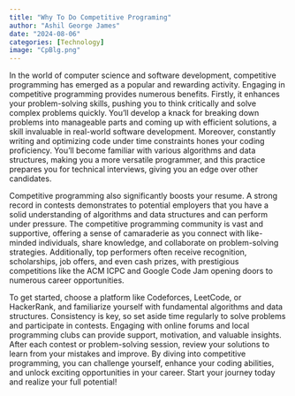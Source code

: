 ```yaml
---
title: "Why To Do Competitive Programing"
author: "Ashil George James"
date: "2024-08-06"
categories: [Technology]
image: "CpBlg.png"
---
```


In the world of computer science and software development, competitive programming has emerged as a popular and rewarding activity. Engaging in competitive programming provides numerous benefits. Firstly, it enhances your problem-solving skills, pushing you to think critically and solve complex problems quickly. You'll develop a knack for breaking down problems into manageable parts and coming up with efficient solutions, a skill invaluable in real-world software development. Moreover, constantly writing and optimizing code under time constraints hones your coding proficiency. You'll become familiar with various algorithms and data structures, making you a more versatile programmer, and this practice prepares you for technical interviews, giving you an edge over other candidates.

Competitive programming also significantly boosts your resume. A strong record in contests demonstrates to potential employers that you have a solid understanding of algorithms and data structures and can perform under pressure. The competitive programming community is vast and supportive, offering a sense of camaraderie as you connect with like-minded individuals, share knowledge, and collaborate on problem-solving strategies. Additionally, top performers often receive recognition, scholarships, job offers, and even cash prizes, with prestigious competitions like the ACM ICPC and Google Code Jam opening doors to numerous career opportunities.

To get started, choose a platform like Codeforces, LeetCode, or HackerRank, and familiarize yourself with fundamental algorithms and data structures. Consistency is key, so set aside time regularly to solve problems and participate in contests. Engaging with online forums and local programming clubs can provide support, motivation, and valuable insights. After each contest or problem-solving session, review your solutions to learn from your mistakes and improve. By diving into competitive programming, you can challenge yourself, enhance your coding abilities, and unlock exciting opportunities in your career. Start your journey today and realize your full potential!
